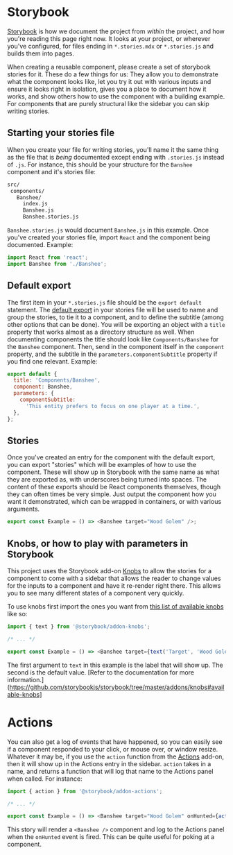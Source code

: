 
<Meta title="Docs/Storybook" />

# Storybook

[Storybook](https://storybook.js.org/) is how we document the project from *within* the project, and how you're reading this page right now. It looks at your project, or wherever you've configured, for files ending in `*.stories.mdx` or `*.stories.js` and builds them into pages.

When creating a reusable component, please create a set of storybook stories for it. These do a few things for us: They allow you to demonstrate what the component looks like, let you try it out with various inputs and ensure it looks right in isolation, gives you a place to document how it works, and show others how to use the component with a building example. For components that are purely structural like the sidebar you can skip writing stories.

## Starting your stories file

When you create your file for writing stories, you'll name it the same thing as the file that is *being* documented except ending with `.stories.js` instead of `.js`. For instance, this should be your structure for the `Banshee` component and it's stories file:

```bash
src/
 components/
   Banshee/
     index.js
     Banshee.js
     Banshee.stories.js
```

`Banshee.stories.js` would document `Banshee.js` in this example. Once you've created your stories file, import `React` and the component being documented. Example:

```javascript
import React from 'react';
import Banshee from './Banshee';
```

## Default export

The first item in your `*.stories.js` file should be the `export default` statement. The [default export](https://storybook.js.org/docs/react/api/csf#default-export) in your stories file will be used to name and group the stories, to tie it to a component, and to define the subtitle (among other options that can be done). You will be exporting an object with a `title` property that works almost as a directory structure as well. When documenting components the title should look like `Components/Banshee` for the `Banshee` component. Then, send in the component itself in the `component` property, and the subtitle in the `parameters.componentSubtitle` property if you find one relevant. Example:

```javascript
export default {
  title: 'Components/Banshee',
  component: Banshee,
  parameters: {
    componentSubtitle:
      'This entity prefers to focus on one player at a time.',
  },
};
```

## Stories

Once you've created an entry for the component with the default export, you can export "stories" which will be examples of how to use the component. These will show up in Storybook with the same name as what they are exported as, with underscores being turned into spaces. The content of these exports should be React components themselves, though they can often times be very simple. Just output the component how you want it demonstrated, which can be wrapped in containers, or with various arguments.

```javascript
export const Example = () => <Banshee target="Wood Golem" />;
```
## Knobs, or how to play with parameters in Storybook
 
This project uses the Storybook add-on [Knobs](https://github.com/storybookjs/storybook/tree/master/addons/knobs) to allow the stories for a component to come with a sidebar that allows the reader to change values for the inputs to a component and have it re-render right there. This allows you to see many different states of a component very quickly.

To use knobs first import the ones you want from [this list of available knobs](https://github.com/storybookjs/storybook/tree/master/addons/knobs#available-knobs) like so:

```javascript
import { text } from '@storybook/addon-knobs';

/* ... */

export const Example = () => <Banshee target={text('Target', 'Wood Golem')} />;
```

The first argument to `text` in this example is the label that will show up. The second is the default value. [Refer to the documentation for more information.](https://github.com/storybookjs/storybook/tree/master/addons/knobs#available-knobs]

# Actions

You can also get a log of events that have happened, so you can easily see if a component responded to your click, or mouse over, or window resize. Whatever it may be, if you use the `action` function from the [Actions](https://github.com/storybookjs/storybook/tree/master/addons/actions) add-on, then it will show up in the Actions entry in the sidebar. `action` takes in a name, and returns a function that will log that name to the Actions panel when called. For instance:

```javascript
import { action } from '@storybook/addon-actions';

/* ... */

export const Example = () => <Banshee target="Wood Golem" onHunted={action('onHunted')} />;
```

This story will render a `<Banshee />` component and log to the Actions panel when the `onHunted` event is fired. This can be quite useful for poking at a component.

